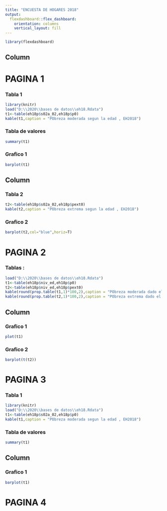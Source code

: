 ```yaml
---
title: "ENCUESTA DE HOGARES 2018"
output: 
  flexdashboard::flex_dashboard:
    orientation: columns
    vertical_layout: fill
---
```


```r
library(flexdashboard)
```

Column {data-width=650}
-----------------------------------------------------------------------
# PAGINA 1

### Tabla 1 

```r
library(knitr)
load("D:\\2020\\bases de datos\\eh18.Rdata")
t1<-table(eh18p$s02a_02,eh18p$p0)
kable(t1,caption = "PObreza moderada segun la edad , EH2018")
```

### Tabla de valores

```r
summary(t1)
```

### Grafico 1 
```r
barplot(t1)
```

Column {data-width=350}
-----------------------------------------------------------------------
### Tabla 2

```r
t2<-table(eh18p$s02a_02,eh18p$pext0)
kable(t2,caption = "PObreza extrema segun la edad , EH2018")
```

### Grafico 2
```r
barplot(t2,col="blue",horiz=T)
```


# PAGINA 2

### Tablas :

```r
load("D:\\2020\\bases de datos\\eh18.Rdata")
t1<-table(eh18p$niv_ed,eh18p$p0)
t2<-table(eh18p$niv_ed,eh18p$pext0)
kable(round(prop.table(t1,1)*100,2),caption = "PObreza moderada dado el nivel educativo , EH2018")
kable(round(prop.table(t2,1)*100,2),caption = "PObreza extrema dado el nivel educativo , EH2018")
```

Column {data-width=650}
-----------------------------------------------------------------------
### Grafico 1

```r
plot(t1)
```

### Grafico 2
```r
barplot(t(t2))
```

# PAGINA 3

### Tabla 1 

```r
library(knitr)
load("D:\\2020\\bases de datos\\eh18.Rdata")
t1<-table(eh18p$s02a_02,eh18p$p0)
kable(t1,caption = "PObreza moderada segun la edad , EH2018")
```

### Tabla de valores

```r
summary(t1)
```
Column {data-width=650}
---------------------------------------------------------------------------
### Grafico 1 

```r
barplot(t1)
```


# PAGINA 4
